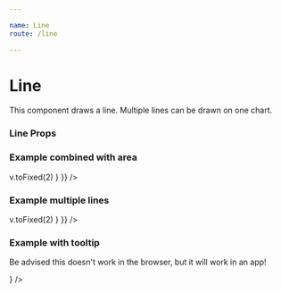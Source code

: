 ```yaml
---

name: Line
route: /line

---
```




# Line

This component draws a line. Multiple lines can be drawn on one chart.

### Line Props

<Props of={Line} table={true} />

### Example combined with area

<Playground>
<Chart
  style={{ height: 200, width: 400 }}
  data={[
    { x: -2, y: 15 },
    { x: -1, y: 10 },
    { x: 0, y: 12 },
    { x: 1, y: 7 },
    { x: 2, y: 6 },
    { x: 3, y: 3 },
    { x: 4, y: 5 },
    { x: 5, y: 8 },
    { x: 6, y: 12 },
    { x: 7, y: 14 },
    { x: 8, y: 12 },
    { x: 9, y: 13.5 },
    { x: 10, y: 18 },
  ]}
  padding={{ left: 40, bottom: 20, right: 20, top: 20 }}
  xDomain={{ min: -2, max: 10 }}
  yDomain={{ min: -4, max: 20 }}
>
  <VerticalAxis tickCount={10} theme={{ labels: { formatter: (v) => v.toFixed(2) } }} />
  <HorizontalAxis tickCount={3} />
  <Area />
  <Line theme={{ stroke: { color: 'red', width: 10 } }} />
</Chart>
</Playground>

### Example multiple lines

<Playground>
<Chart
  style={{ height: 200, width: 400}}
  padding={{ left: 40, bottom: 20, right: 20, top: 20 }}
  xDomain={{ min: -2, max: 10 }}
  yDomain={{ min: 0, max: 20 }}
>
  <VerticalAxis
    tickCount={10}
    theme={{ labels: { formatter: (v) => v.toFixed(2) } }}
  />
  <HorizontalAxis  />
  <Line 
    theme={{ stroke: { color: 'red', width: 3 } }} 
    data={[
      { x: -2, y: 15 },
      { x: -1, y: 10 },
      { x: 0, y: 12 },
      { x: 5, y: 8 },
      { x: 6, y: 12 },
      { x: 9, y: 13.5 },
      { x: 10, y: 18 },
    ]} 
  />
  <Line 
    theme={{ stroke: { color: 'blue', width: 3 } }} 
    data={[
      { x: -2, y: 0 },
      { x: -1, y: 2 },
      { x: 0, y: 7 },
      { x: 2, y: 5 },
      { x: 3, y: 12 },
      { x: 7, y: 16 },
      { x: 9, y: 17 },
      { x: 10, y: 12 },
    ]} 
  />
</Chart>
</Playground>

### Example with tooltip

Be advised this doesn't work in the browser, but it will work in an app!

<Playground>
<Chart
  style={{ height: 200, width: 400 }}
  data={[
    { x: -2, y: 5 },
    { x: -1, y: 10 },
    { x: 0, y: 12 },
    { x: 4, y: 11 },
    { x: 8, y: 12 },
    { x: 9, y: 13.5 },
    { x: 10, y: 18 },
  ]}
  padding={{ left: 40, bottom: 20, right: 20, top: 20 }}
  yDomain={{ min: 0, max: 20 }}
>
  <VerticalAxis
    tickCount={5}
  />
  <HorizontalAxis tickCount={3} />
  <Line theme={{ stroke: { color: 'red', width: 2 } }} tooltipComponent={<BoxTooltip />} />
</Chart>
</Playground>